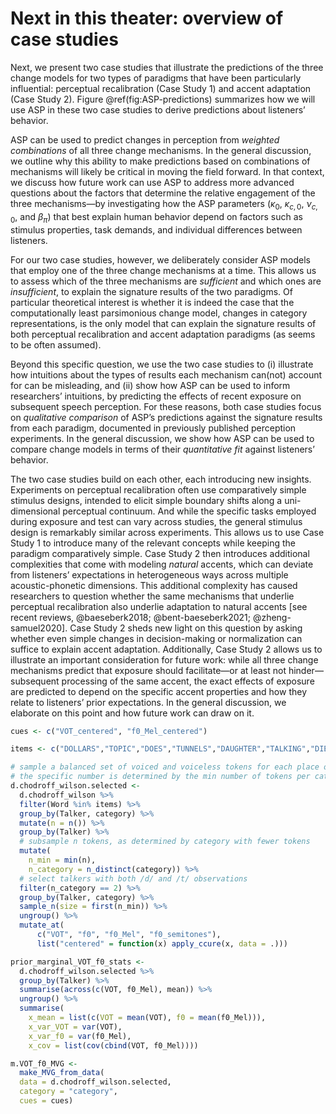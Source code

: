 # Next in this theater: overview of case studies
Next, we present two case studies that illustrate the predictions of the three change models for two types of paradigms that have been particularly influential: perceptual recalibration (Case Study 1) and accent adaptation (Case Study 2). Figure \@ref(fig:ASP-predictions) summarizes how we will use ASP in these two case studies to derive predictions about listeners' behavior.

\begin{figure}[h]
\begin{center}
\includegraphics{`r get_path("../figures/diagrams/predictive-power-simulations.png")`}
\caption{The ASP framework can be used to derive predictions, or to fit to human behavior. ASP's change models describe how ASP's categorization model is predicted to change based on the inputs experienced during exposure. The updated categorization model can then be used to predict listeners' response distributions for any test token (as we do in Case Study 1), and/or to predict listeners' recognition accuracy (as we do in Case Study 2). As described in the text, researchers can choose to set some of ASP's parameters based on phonetic databases. By doing so, researchers commit to the assumptions (i) that listeners learn and store some statistics of previously experienced speech input, and (ii) that the database is a sufficiently good approximation of those statistics for an average listener in the experiment. Setting parameters based on phonetic databases reduces the degrees of freedom and functional flexibility of ASP's change models, leading to stronger (more easily falsifiable) predictions. This is the approach we employ in our case studies.}\label{fig:ASP-predictions}
\end{center}
\end{figure}

ASP can be used to predict changes in perception from *weighted combinations* of all three change mechanisms. In the general discussion, we outline why this ability to make predictions based on combinations of mechanisms will likely be critical in moving the field forward. In that context, we discuss how future work can use ASP to address more advanced questions about the factors that determine the relative engagement of the three mechanisms---by investigating how the ASP parameters ($\kappa_0$, $\kappa_{c,0}$, $\nu_{c,0}$, and $\beta_{\pi}$) that best explain human behavior depend on factors such as stimulus properties, task demands, and individual differences between listeners.

For our two case studies, however, we deliberately consider ASP models that employ one of the three change mechanisms at a time. This allows us to assess which of the three mechanisms are *sufficient* and which ones are *insufficient*, to explain the signature results of the two paradigms. Of particular theoretical interest is whether it is indeed the case that the computationally least parsimonious change model, changes in category representations, is the only model that can explain the signature results of both perceptual recalibration and accent adaptation paradigms (as seems to be often assumed). 

Beyond this specific question, we use the two case studies to (i) illustrate how intuitions about the types of results each mechanism can(not) account for can be misleading, and (ii) show how ASP can be used to inform researchers' intuitions, by predicting the effects of recent exposure on subsequent speech perception. For these reasons, both case studies focus on *qualitative comparison* of ASP's predictions against the signature results from each paradigm, documented in previously published perception experiments. In the general discussion, we show how ASP can be used to compare change models in terms of their *quantitative fit* against listeners' behavior.

The two case studies build on each other, each introducing new insights. Experiments on perceptual recalibration often use comparatively simple stimulus designs, intended to elicit simple boundary shifts along a uni-dimensional perceptual continuum. And while the specific tasks employed during exposure and test can vary across studies, the general stimulus design is remarkably similar across experiments. This allows us to use Case Study 1 to introduce many of the relevant concepts while keeping the paradigm comparatively simple. Case Study 2 then introduces additional complexities that come with modeling *natural* accents, which can deviate from listeners' expectations in heterogeneous ways across multiple acoustic-phonetic dimensions. This additional complexity has caused researchers to question whether the same mechanisms that underlie perceptual recalibration also underlie adaptation to natural accents [see recent reviews, @baeseberk2018; @bent-baeseberk2021; @zheng-samuel2020]. Case Study 2 sheds new light on this question by asking whether even simple changes in decision-making or normalization can suffice to explain accent adaptation. Additionally, Case Study 2 allows us to illustrate an important consideration for future work: while all three change mechanisms predict that exposure should facilitate---or at least not hinder---subsequent processing of the same accent, the exact effects of exposure are predicted to depend on the specific accent properties and how they relate to listeners' prior expectations. In the general discussion, we elaborate on this point and how future work can draw on it.


```r
cues <- c("VOT_centered", "f0_Mel_centered")

items <- c("DOLLARS","TOPIC","DOES","TUNNELS","DAUGHTER","TALKING","DIED","TIME","DEFINITELY", "TELL", "DAY","TAKE", "DEAL", "TEACHER","DON'T","TOTALLY","DO","TOO")

# sample a balanced set of voiced and voiceless tokens for each place of articulation
# the specific number is determined by the min number of tokens per category for that contrast
d.chodroff_wilson.selected <-
  d.chodroff_wilson %>%
  filter(Word %in% items) %>%
  group_by(Talker, category) %>%
  mutate(n = n()) %>%
  group_by(Talker) %>%
  # subsample n tokens, as determined by category with fewer tokens
  mutate(
    n_min = min(n),
    n_category = n_distinct(category)) %>%
  # select talkers with both /d/ and /t/ observations
  filter(n_category == 2) %>%
  group_by(Talker, category) %>%
  sample_n(size = first(n_min)) %>%
  ungroup() %>%
  mutate_at(
      c("VOT", "f0", "f0_Mel", "f0_semitones"),
      list("centered" = function(x) apply_ccure(x, data = .)))

prior_marginal_VOT_f0_stats <-
  d.chodroff_wilson.selected %>%
  group_by(Talker) %>%
  summarise(across(c(VOT, f0_Mel), mean)) %>%
  ungroup() %>%
  summarise(
    x_mean = list(c(VOT = mean(VOT), f0 = mean(f0_Mel))),
    x_var_VOT = var(VOT),
    x_var_f0 = var(f0_Mel),
    x_cov = list(cov(cbind(VOT, f0_Mel))))

m.VOT_f0_MVG <-
  make_MVG_from_data(
  data = d.chodroff_wilson.selected,
  category = "category",
  cues = cues)
```
